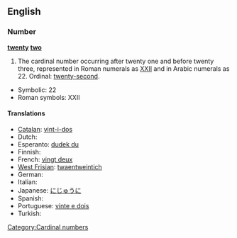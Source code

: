 ==English==

===Number===
'''[[twenty]] [[two]]'''

# The cardinal number occurring after twenty one and before twenty three, represented in Roman numerals as [[XXII]] and in Arabic numerals as 22.  Ordinal: [[twenty-second]].
* Symbolic: 22
* Roman symbols: XXII

====Translations====
* [[Catalan]]: [[vint-i-dos]]
* Dutch: {{t-|nl|tweeëntwintig|f}}
* Esperanto: [[dudek du]]
* Finnish: {{t-|fi|kaksikymmentäkaksi}}
* French: [[vingt deux]] {{m}}
* [[West Frisian]]: [[twaentweintich]]
* German: {{t+|de|zweiundzwanzig|f}}
* Italian: {{t+|it|ventidue}}
* Japanese: [[にじゅうに]]
* Spanish: {{t+|es|veintidós}}
* Portuguese: [[vinte e dois]]
* Turkish: {{t-|tr|yirmi iki}}
[[Category:Cardinal numbers]]